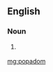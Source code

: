 ==English==

===Noun===
{{en-noun}}

# {{uncommon}} {{alternative spelling of|papadam}}

[[mg:popadom]]